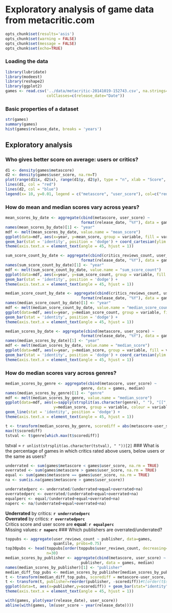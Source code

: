 # Exploratory analysis of game data from metacritic.com
```r
opts_chunk$set(results='asis')
opts_chunk$set(warning = FALSE)
opts_chunk$set(message = FALSE)
opts_chunk$set(echo=TRUE)
```

### Loading the data
```r
library(lubridate)
library(modeest)
library(reshape2)
library(ggplot2)
games <- read.csv('../data/metacritic-20141019-152743.csv', na.strings="NA",
                  colClasses=c(release_date="Date"))
```


### Basic properties of a dataset
```r
str(games)
summary(games)
hist(games$release_date, breaks = 'years')
```

## Exploratory analysis
### Who gives better score on average: users or critics?
```r
d1 <- density(games$metascore) 
d2 <- density(games$user_score, na.rm=T)
plot(range(d1$x, d2$x), range(d1$y, d2$y), type = "n", xlab = "Score", ylab="Density")
lines(d1, col = "red")
lines(d2, col = "blue")
legend(x= 10, y=0.01, legend = c("metascore", "user_score"), col=c("red", "blue"), lwd=2, lty=1)
```

### How do mean and median scores vary across years?
```r
mean_scores_by_date <- aggregate(cbind(metascore, user_score) ~ 
                                 format(release_date, "%Y"), data = games, mean) 
names(mean_scores_by_date)[1] <- "year"
mdf <- melt(mean_scores_by_date, value.name = "mean_score")
ggplot(data=mdf, aes(x=year, y=mean_score, group = variable, fill = variable)) + 
geom_bar(stat = 'identity', position = 'dodge') + coord_cartesian(ylim = c(60, 100)) + 
theme(axis.text.x = element_text(angle = 45, hjust = 1))

sum_score_count_by_date <- aggregate(cbind(critics_reviews_count, user_reviews_count) ~
                                 format(release_date, "%Y"), data = games, sum) 
names(sum_score_count_by_date)[1] <- "year"
mdf <- melt(sum_score_count_by_date, value.name = "sum_score_count")
ggplot(data=mdf, aes(x=year, y=sum_score_count, group = variable, fill = variable)) + 
geom_bar(stat = 'identity', position = 'dodge') + 
theme(axis.text.x = element_text(angle = 45, hjust = 1))

median_score_count_by_date <- aggregate(cbind(critics_reviews_count, user_reviews_count) ~
                                 format(release_date, "%Y"), data = games, median) 
names(median_score_count_by_date)[1] <- "year"
mdf <- melt(median_score_count_by_date, value.name = "median_score_count")
ggplot(data=mdf, aes(x=year, y=median_score_count, group = variable, fill = variable)) + 
geom_bar(stat = 'identity', position = 'dodge') + 
theme(axis.text.x = element_text(angle = 45, hjust = 1))

median_scores_by_date <- aggregate(cbind(metascore, user_score) ~ 
                                 format(release_date, "%Y"), data = games, median) 
names(median_scores_by_date)[1] <- "year"
mdf <- melt(median_scores_by_date, value.name = "median_score")
ggplot(data=mdf, aes(x=year, y=median_score, group = variable, fill = variable)) + 
geom_bar(stat = 'identity', position = 'dodge') + coord_cartesian(ylim = c(65, 100)) + 
theme(axis.text.x = element_text(angle = 45, hjust = 1))
```

### How do median scores vary across genres?
```r
median_scores_by_genre <- aggregate(cbind(metascore, user_score) ~ 
                                 genre, data = games, median) 
names(median_scores_by_genre)[1] <- "genre"
mdf <- melt(median_scores_by_genre, value.name = "median_score")
ggplot(data=mdf, aes(x=sapply(strsplit(as.character(genre), " "), "[[", 2), 
                     y=median_score, group = variable, colour = variable)) + 
geom_line(stat = 'identity', position = 'dodge') + 
theme(axis.text.x = element_text(angle = 45, hjust = 1))

t <- transform(median_scores_by_genre, scorediff = abs(metascore-user_score), metascore=NULL, user_score=NULL)
max(t$scorediff)
tstval <- t$genre[which.max(t$scorediff)]
```
tstval = `r unlist(strsplit(as.character(tstval), " "))[2]`
### What is the percentage of games in which critics rated above users, below users or the same as users?
```r
underrated <- sum(games$metascore < games$user_score, na.rm = TRUE)
overrated <- sum(games$metascore > games$user_score, na.rm = TRUE)
equal <- sum(games$metascore == games$user_score, na.rm = TRUE)
na <- sum(is.na(games$metascore > games$user_score))

underratedperc <- underrated/(underrated+equal+overrated+na)
overratedperc <- overrated/(underrated+equal+overrated+na)
equalperc <- equal/(underrated+equal+overrated+na)
naperc <- na/(underrated+equal+overrated+na)
```
**Underrated** by critics: **`r underratedperc`**<br> 
**Overrated** by critics: **`r overratedperc`** <br> 
Critics score and user score are **equal**: **`r equalperc`**<br> 
Missing values: **`r naperc`**
### Which publishers are overrated/underrated?
```r
toppubs <- aggregate(user_reviews_count ~ publisher, data=games, 
                     quantile, probs=0.75)
top30pubs <- head(toppubs[order(toppubs$user_reviews_count, decreasing=TRUE),], 
                  n=30)
median_scores_by_publisher <- aggregate(cbind(metascore, user_score) ~ 
                                 publisher, data = games, median) 
names(median_scores_by_publisher)[1] <- "publisher"
median_diff_top_pubs <- median_scores_by_publisher[median_scores_by_publisher$publisher %in% top30pubs$publisher,]
t <- transform(median_diff_top_pubs, scorediff = metascore-user_score, metascore=NULL, user_score=NULL)
t <- transform(t, publisher=reorder(publisher, -scorediff))#t[order(t$scorediff, decreasing=T),]
ggplot(data=t, aes(x=publisher,y=scorediff)) + geom_bar(stat="identity") + 
theme(axis.text.x = element_text(angle = 45, hjust = 1))
```
```r
with(games, plot(year(release_date), user_score))
abline(with(games, lm(user_score ~ year(release_date))))
```
